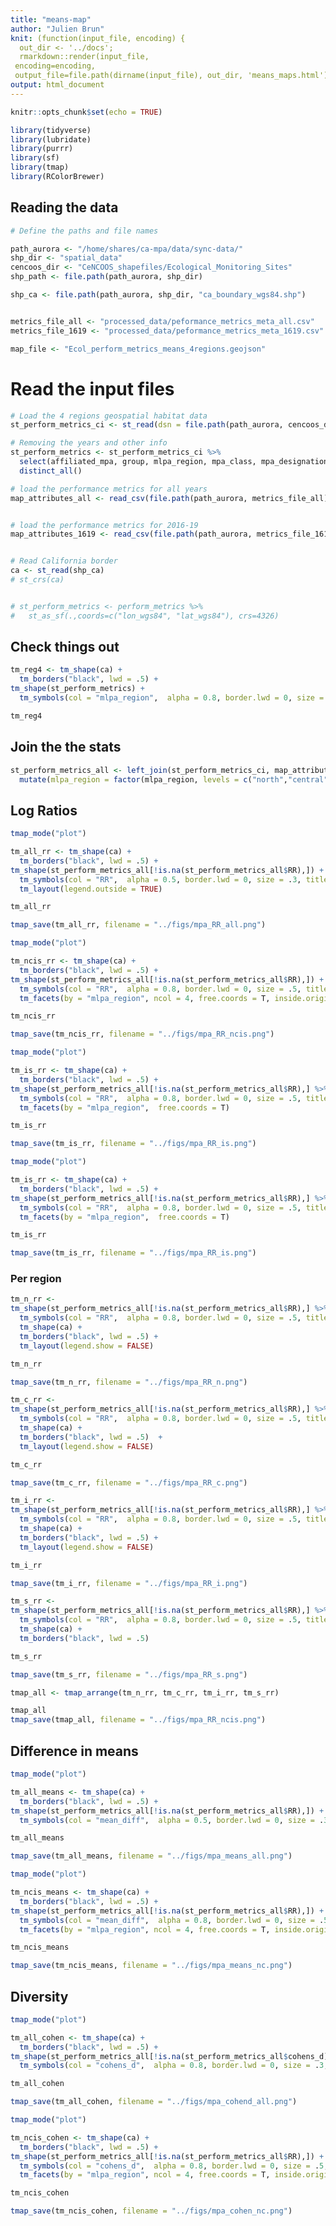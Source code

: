 ```yaml
---
title: "means-map"
author: "Julien Brun"
knit: (function(input_file, encoding) {
  out_dir <- '../docs';
  rmarkdown::render(input_file,
 encoding=encoding,
 output_file=file.path(dirname(input_file), out_dir, 'means_maps.html'))})
output: html_document
---
```


```r
knitr::opts_chunk$set(echo = TRUE)
```

```r
library(tidyverse)
library(lubridate)
library(purrr)
library(sf)
library(tmap)
library(RColorBrewer)
```

## Reading the data

```r

# Define the paths and file names

path_aurora <- "/home/shares/ca-mpa/data/sync-data/"
shp_dir <- "spatial_data"
cencoos_dir <- "CeNCOOS_shapefiles/Ecological_Monitoring_Sites"
shp_path <- file.path(path_aurora, shp_dir)

shp_ca <- file.path(path_aurora, shp_dir, "ca_boundary_wgs84.shp")


metrics_file_all <- "processed_data/peformance_metrics_meta_all.csv" 
metrics_file_1619 <- "processed_data/peformance_metrics_meta_1619.csv" 

map_file <- "Ecol_perform_metrics_means_4regions.geojson"


```


# Read the input files


```r

# Load the 4 regions geospatial habitat data
st_perform_metrics_ci <- st_read(dsn = file.path(path_aurora, cencoos_dir, "sampling_sites_4regions.geojson")) 

# Removing the years and other info
st_perform_metrics <- st_perform_metrics_ci %>% 
  select(affiliated_mpa, group, mlpa_region, mpa_class, mpa_designation, variable, indicator, mpa.year) %>%
  distinct_all()

# load the performance metrics for all years
map_attributes_all <- read_csv(file.path(path_aurora, metrics_file_all))


# load the performance metrics for 2016-19
map_attributes_1619 <- read_csv(file.path(path_aurora, metrics_file_1619)) 


# Read California border
ca <- st_read(shp_ca)
# st_crs(ca)


# st_perform_metrics <- perform_metrics %>% 
#   st_as_sf(.,coords=c("lon_wgs84", "lat_wgs84"), crs=4326)

```
## Check things out

```r
tm_reg4 <- tm_shape(ca) + 
  tm_borders("black", lwd = .5) +
tm_shape(st_perform_metrics) + 
  tm_symbols(col = "mlpa_region",  alpha = 0.8, border.lwd = 0, size = .2, title.col = "Main Regions")

tm_reg4

```
## Join the  the stats


```r
st_perform_metrics_all <- left_join(st_perform_metrics_ci, map_attributes_all, by = c("group", "affiliated_mpa", "mlpa_region", "mpa_class", "variable", "indicator")) %>%
  mutate(mlpa_region = factor(mlpa_region, levels = c("north","central","island","south")))
```


## Log Ratios

```r
tmap_mode("plot")

tm_all_rr <- tm_shape(ca) + 
  tm_borders("black", lwd = .5) +
tm_shape(st_perform_metrics_all[!is.na(st_perform_metrics_all$RR),]) + 
  tm_symbols(col = "RR",  alpha = 0.5, border.lwd = 0, size = .3, title.col = "Log Ratios", palette = "Spectral", style = "quantile", legend.hist = TRUE) + 
  tm_layout(legend.outside = TRUE) 

tm_all_rr

tmap_save(tm_all_rr, filename = "../figs/mpa_RR_all.png")
```

```r
tmap_mode("plot")

tm_ncis_rr <- tm_shape(ca) + 
  tm_borders("black", lwd = .5) +
tm_shape(st_perform_metrics_all[!is.na(st_perform_metrics_all$RR),]) + 
  tm_symbols(col = "RR",  alpha = 0.8, border.lwd = 0, size = .5, title.col = "Main Regions", palette = "Spectral", style = "quantile") + 
  tm_facets(by = "mlpa_region", ncol = 4, free.coords = T, inside.original.bbox = F)

tm_ncis_rr

tmap_save(tm_ncis_rr, filename = "../figs/mpa_RR_ncis.png")
```

```r
tmap_mode("plot")

tm_is_rr <- tm_shape(ca) + 
  tm_borders("black", lwd = .5) +
tm_shape(st_perform_metrics_all[!is.na(st_perform_metrics_all$RR),] %>% filter(mlpa_region %in% c("island", "south"))) + 
  tm_symbols(col = "RR",  alpha = 0.8, border.lwd = 0, size = .5, title.col = "North Region Log Ratios", palette = "Spectral", style = "quantile") + 
  tm_facets(by = "mlpa_region",  free.coords = T)

tm_is_rr

tmap_save(tm_is_rr, filename = "../figs/mpa_RR_is.png")

```

```r
tmap_mode("plot")

tm_is_rr <- tm_shape(ca) + 
  tm_borders("black", lwd = .5) +
tm_shape(st_perform_metrics_all[!is.na(st_perform_metrics_all$RR),] %>% filter(mlpa_region %in% c("island", "south"))) + 
  tm_symbols(col = "RR",  alpha = 0.8, border.lwd = 0, size = .5, title.col = "North Region Log Ratios", palette = "Spectral", style = "quantile") + 
  tm_facets(by = "mlpa_region",  free.coords = T)

tm_is_rr

tmap_save(tm_is_rr, filename = "../figs/mpa_RR_is.png")

```

### Per region

```r
tm_n_rr <- 
tm_shape(st_perform_metrics_all[!is.na(st_perform_metrics_all$RR),] %>% filter(mlpa_region == "north")) + 
  tm_symbols(col = "RR",  alpha = 0.8, border.lwd = 0, size = .5, title.col = "Main Regions", palette = "Spectral", breaks = c(-1.975,-0.080, 0.010, 0.061, 0.122, 1.496)) +
  tm_shape(ca) + 
  tm_borders("black", lwd = .5) +
  tm_layout(legend.show = FALSE)

tm_n_rr

tmap_save(tm_n_rr, filename = "../figs/mpa_RR_n.png")

```


```r
tm_c_rr <- 
tm_shape(st_perform_metrics_all[!is.na(st_perform_metrics_all$RR),] %>% filter(mlpa_region == "central")) + 
  tm_symbols(col = "RR",  alpha = 0.8, border.lwd = 0, size = .5, title.col = "Main Regions", palette = "Spectral", breaks = c(-1.975, -0.080, 0.010, 0.061, 0.122, 1.496)) +
  tm_shape(ca) + 
  tm_borders("black", lwd = .5)  +
  tm_layout(legend.show = FALSE)

tm_c_rr

tmap_save(tm_c_rr, filename = "../figs/mpa_RR_c.png")

```

```r
tm_i_rr <- 
tm_shape(st_perform_metrics_all[!is.na(st_perform_metrics_all$RR),] %>% filter(mlpa_region == "island")) + 
  tm_symbols(col = "RR",  alpha = 0.8, border.lwd = 0, size = .5, title.col = "Main Regions", palette = "Spectral", breaks = c(-1.975, -0.080, 0.010, 0.061, 0.122, 1.496)) +
  tm_shape(ca) + 
  tm_borders("black", lwd = .5) +
  tm_layout(legend.show = FALSE)

tm_i_rr

tmap_save(tm_i_rr, filename = "../figs/mpa_RR_i.png")

```

```r
tm_s_rr <- 
tm_shape(st_perform_metrics_all[!is.na(st_perform_metrics_all$RR),] %>% filter(mlpa_region == "south")) + 
  tm_symbols(col = "RR",  alpha = 0.8, border.lwd = 0, size = .5, title.col = "Main Regions", palette = "Spectral", breaks = c(-1.975, -0.080, 0.010, 0.061, 0.122, 1.496)) +
  tm_shape(ca) + 
  tm_borders("black", lwd = .5)

tm_s_rr

tmap_save(tm_s_rr, filename = "../figs/mpa_RR_s.png")
```

```r

tmap_all <- tmap_arrange(tm_n_rr, tm_c_rr, tm_i_rr, tm_s_rr)

tmap_all
tmap_save(tmap_all, filename = "../figs/mpa_RR_ncis.png")
```


## Difference in means


```r
tmap_mode("plot")

tm_all_means <- tm_shape(ca) + 
  tm_borders("black", lwd = .5) +
tm_shape(st_perform_metrics_all[!is.na(st_perform_metrics_all$RR),]) + 
  tm_symbols(col = "mean_diff",  alpha = 0.5, border.lwd = 0, size = .3, title.col = "Diff. Means", palette = "Spectral", style = "quantile") 

tm_all_means

tmap_save(tm_all_means, filename = "../figs/mpa_means_all.png")
```


```r
tmap_mode("plot")

tm_ncis_means <- tm_shape(ca) + 
  tm_borders("black", lwd = .5) +
tm_shape(st_perform_metrics_all[!is.na(st_perform_metrics_all$RR),]) + 
  tm_symbols(col = "mean_diff",  alpha = 0.8, border.lwd = 0, size = .5, title.col = "Main Regions", palette = "Spectral", style = "quantile") + 
  tm_facets(by = "mlpa_region", ncol = 4, free.coords = T, inside.original.bbox = F)

tm_ncis_means

tmap_save(tm_ncis_means, filename = "../figs/mpa_means_nc.png")
```



## Diversity
```r
tmap_mode("plot")

tm_all_cohen <- tm_shape(ca) + 
  tm_borders("black", lwd = .5) +
tm_shape(st_perform_metrics_all[!is.na(st_perform_metrics_all$cohens_d),]) + 
  tm_symbols(col = "cohens_d",  alpha = 0.8, border.lwd = 0, size = .3, title.col = "Cohen’s d", palette = "-plasma", style = "quantile") 

tm_all_cohen

tmap_save(tm_all_cohen, filename = "../figs/mpa_cohend_all.png")
```


```r
tmap_mode("plot")

tm_ncis_cohen <- tm_shape(ca) + 
  tm_borders("black", lwd = .5) +
tm_shape(st_perform_metrics_all[!is.na(st_perform_metrics_all$RR),]) + 
  tm_symbols(col = "cohens_d",  alpha = 0.8, border.lwd = 0, size = .5, title.col = "Main Regions", palette = "-plasma", style = "quantile") + 
  tm_facets(by = "mlpa_region", ncol = 4, free.coords = T, inside.original.bbox = F)

tm_ncis_cohen

tmap_save(tm_ncis_cohen, filename = "../figs/mpa_cohen_nc.png")
```


